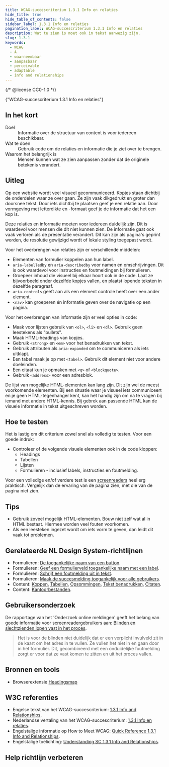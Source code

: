 ```yaml
---
title: WCAG-succescriterium 1.3.1 Info en relaties
hide_title: true
hide_table_of_contents: false
sidebar_label: 1.3.1 Info en relaties
pagination_label: WCAG-succescriterium 1.3.1 Info en relaties
description: Wat te zien is moet ook in tekst aanwezig zijn.
slug: 1.3.1
keywords:
  - WCAG
  - A
  - waarneembaar
  - aanpasbaar
  - perceivable
  - adaptable
  - info and relationships
---
```


{/* @license CC0-1.0 */}


<WcagHeadingGroup level={1} conformanceLevel="Niveau A">
  {"WCAG-succescriterium 1.3.1 Info en relaties"}
</WcagHeadingGroup>

## In het kort

<dl>
  <div class="dl__item">
    <dt class="dl__term">Doel</dt>
    <dd class="dl__definition">Informatie over de structuur van content is voor iedereen beschikbaar.</dd>
  </div>
  <div class="dl__item">
    <dt class="dl__term">Wat te doen</dt>
    <dd class="dl__definition">Gebruik code om de relaties en informatie die je ziet over te brengen.</dd>
  </div>
  <div class="dl__item">
    <dt class="dl__term">Waarom het belangrijk is</dt>
    <dd class="dl__definition">Mensen kunnen wat ze zien aanpassen zonder dat de originele betekenis verandert.</dd>
  </div>
</dl>

## Uitleg

<Summary />

Op een website wordt veel visueel gecommuniceerd. Kopjes staan dichtbij de onderdelen waar ze over gaan. Ze zijn vaak dikgedrukt en groter dan doorsnee tekst.
Door iets dichtbij te plaatsen geef je een relatie aan. Door vormgeving met letterdikte en -formaat geef je de informatie dat het een kop is.

Deze relaties en informatie moeten voor iedereen duidelijk zijn. Dit is waardevol voor mensen die dit niet kunnen zien. De informatie gaat ook vaak verloren als de presentatie verandert. Dit kan zijn als pagina's geprint worden, de resolutie gewijzigd wordt of lokale styling toegepast wordt.

Voor het overbrengen van relaties zijn er verschillende middelen:

- Elementen van formulier koppelen aan hun label.
- `aria-labelledby` en `aria-describedby` voor namen en omschrijvingen. Dit is ook waardevol voor instructies en foutmeldingen bij formulieren.
- Groepeer inhoud die visueel bij elkaar hoort ook in de code. Laat ze bijvoorbeeld onder dezelfde kopjes vallen, en plaatst lopende teksten in dezelfde paragraaf.
- `aria-controls` geeft aan als een element controle heeft over een ander element.
- `<nav>` kan groeperen én informatie geven over de navigatie op een pagina.

Voor het overbrengen van informatie zijn er veel opties in code:

- Maak voor lijsten gebruik van `<ol>`, `<li>` en `<dl>`. Gebruik geen leestekens als "bullets".
- Maak HTML-headings van kopjes.
- Gebruik `<strong>` en `<em>` voor het benadrukken van tekst.
- Gebruik attributen als `aria-expanded` om te communiceren als iets uitklapt.
- Een tabel maak je op met `<tabel>`. Gebruik dit element niet voor andere doeleinden.
- Een citaat kun je opmaken met `<q>` of `<blockquote>`.
- Gebruik `<address>` voor een adresblok.

De lijst van mogelijke HTML-elementen kan lang zijn. Dit zijn wel de meest voorkomende elementen. Bij een situatie waar je visueel iets communiceert en je geen HTML-tegenhanger kent, kan het handig zijn om na te vragen bij iemand met andere HTML-kennis. Bij gebrek aan passende HTML kan de visuele informatie in tekst uitgeschreven worden.

## Hoe te testen

Het is lastig om dit criterium zowel snel als volledig te testen. Voor een goede indruk:

- Controleer of de volgende visuele elementen ook in de code kloppen:
  - Headings
  - Tabellen
  - Lijsten
  - Formulieren - inclusief labels, instructies en foutmelding.

Voor een volledige en/of verdere test is een [screenreaders](/woordenlijst/#screenreader) heel erg praktisch. Vergelijk dan de ervaring van de pagina zien, met die van de pagina niet zien.

## Tips

- Gebruik zoveel mogelijk HTML-elementen. Bouw niet zelf wat al in HTML bestaat. Hiermee worden veel fouten voorkomen.
- Als een leesteken ingezet wordt om iets vorm te geven, dan leidt dit vaak tot problemen.

## Gerelateerde NL Design System-richtlijnen

- Formulieren: [De toegankelijke naam van een button](/richtlijnen/formulieren/buttons/toegankelijke-naam).
- Formulieren: [Geef een formulierveld toegankelijke naam met een label](/richtlijnen/formulieren/labels/toegankelijke-naam).
- Formulieren: [Schrijf een foutmelding uit in tekst](/richtlijnen/formulieren/foutmeldingen/beschrijven).
- Formulieren: [Maak de succesmelding toegankelijk voor alle gebruikers](/richtlijnen/formulieren/bevestigingspagina/toegankelijke-succesmelding).
- Content: [Koppen](/richtlijnen/content/tekstopmaak/koppen), [Tabellen](/richtlijnen/content/tekstopmaak/tabellen), [Opsommingen](/richtlijnen/content/tekstopmaak/opsommingen), [Tekst benadrukken](/richtlijnen/content/tekstopmaak/tekst-benadrukken), [Citaten](/richtlijnen/content/tekstopmaak/citaten).
- Content: [Kantoorbestanden](/richtlijnen/content/kantoorbestanden).

## Gebruikersonderzoek

De rapportage van het 'Onderzoek online meldingen' geeft het belang van goede informatie voor screenreadergebruikers aan: [Blinden en slechtzienden lopen vast in het proces](https://gebruikersonderzoeken.nl/docs/onderzoek-bekijken/utrecht-online-meldingen#blinden-en-slechtzienden-lopen-vast-in-het-proces).

> Het is voor de blinden niet duidelijk dat er een verplicht invulveld zit in de kaart om het adres in te vullen. Ze vullen het niet in en gaan door in het formulier. Dit, gecombineerd met een onduidelijke foutmelding zorgt er voor dat ze vast komen te zitten en uit het proces vallen.

<CTAGebruikersonderzoek />

## Bronnen en tools

- Browserextensie [<span lang="en">Headingsmap</span>](https://github.com/dzc34/headingsMap)

## W3C referenties

- Engelse tekst van het WCAG-succescriterium: [<span lang="en">1.3.1 Info and Relationships</span>](https://www.w3.org/TR/WCAG22/#info-and-relationships).
- Nederlandse vertaling van het WCAG-succescriterium: [1.3.1 Info en relaties](https://www.w3.org/Translations/WCAG22-nl/#info-en-relaties).
- Engelstalige informatie op <span lang="en">How to Meet WCAG</span>: [<span lang="en">Quick Reference 1.3.1 Info and Relationships</span>](https://www.w3.org/WAI/WCAG22/quickref/#info-and-relationships).
- Engelstalige toelichting: [<span lang="en">Understanding SC 1.3.1 Info and Relationships</span>](https://www.w3.org/WAI/WCAG22/Understanding/info-and-relationships.html).

<SpotlightSection>
  <Markdown omitH1 headinglevel={3}>
    <Disclaimer />
  </Markdown>
</SpotlightSection>

## Help richtlijn verbeteren

<Markdown omitH1 headinglevel={3}>
  <WCAGFooterInfo />
</Markdown>
